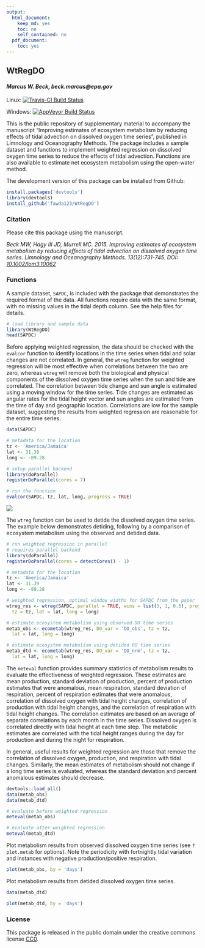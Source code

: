 ```yaml
---
output:
  html_document:
    keep_md: yes
    toc: no
    self_contained: no
  pdf_document:
    toc: yes
---
```


## WtRegDO

#### *Marcus W. Beck, beck.marcus@epa.gov*

Linux: [![Travis-CI Build Status](https://travis-ci.org/fawda123/WtRegDO.svg?branch=master)](https://travis-ci.org/fawda123/WtRegDO)

Windows: [![AppVeyor Build Status](https://ci.appveyor.com/api/projects/status/github/fawda123/WtRegDO?branch=master&svg=true)](https://ci.appveyor.com/project/fawda123/WtRegDO)

This is the public repository of supplementary material to accompany the manuscript "Improving estimates of ecosystem metabolism by reducing effects of tidal advection on dissolved oxygen time series", published in Limnology and Oceanography Methods.  The package includes a sample dataset and functions to implement weighted regression on dissolved oxygen time series to reduce the effects of tidal advection.  Functions are also available to estimate net ecosystem metabolism using the open-water method.  

The development version of this package can be installed from Github:

```r
install.packages('devtools')
library(devtools)
install_github('fawda123/WtRegDO')
```

### Citation

Please cite this package using the manuscript.

*Beck MW, Hagy III JD, Murrell MC. 2015. Improving estimates of ecosystem metabolism by reducing effects of tidal advection on dissolved oxygen time series. Limnology and Oceanography Methods. 13(12):731-745. DOI: [10.1002/lom3.10062](http://onlinelibrary.wiley.com/doi/10.1002/lom3.10062/abstract)*

### Functions

A sample dataset, `SAPDC`, is included with the package that demonstrates the required format of the data.  All functions require data with the same format, with no missing values in the tidal depth column. See the help files for details.

```r
# load library and sample data
library(WtRegDO)
head(SAPDC)
```

Before applying weighted regression, the data should be checked with the `evalcor` function to identify locations in the time series when tidal and solar changes are not correlated.  In general, the `wtreg` function for weighted regression will be most effective when correlations between the two are zero, whereas `wtreg` will remove both the biological and physical components of the dissolved oxygen time series when the sun and tide are correlated.   The correlation between tide change and sun angle is estimated using a moving window for the time series.  Tide changes are estimated as angular rates for the tidal height vector and sun angles are estimated from the time of day and geographic location.  Correlations are low for the sample dataset, suggesting the results from weighted regression are reasonable for the entire time series.

```r
data(SAPDC)

# metadata for the location
tz <- 'America/Jamaica'
lat <- 31.39
long <- -89.28

# setup parallel backend
library(doParallel)
registerDoParallel(cores = 7)

# run the function
evalcor(SAPDC, tz, lat, long, progress = TRUE)
```

![](README_files/figure-html/evalcor_ex.png) 

The `wtreg` function can be used to detide the dissolved oxygen time series.  The example below demonstrates detiding, following by a comparison of ecosystem metabolism using the observed and detided data.
```r
# run weighted regression in parallel
# requires parallel backend
library(doParallel)
registerDoParallel(cores = detectCores() - 1)

# metadata for the location
tz <- 'America/Jamaica'
lat <- 31.39
long <- -89.28

# weighted regression, optimal window widths for SAPDC from the paper
wtreg_res <- wtreg(SAPDC, parallel = TRUE, wins = list(3, 1, 0.6), progress = TRUE, 
  tz = tz, lat = lat, long = long)

# estimate ecosystem metabolism using observed DO time series
metab_obs <- ecometab(wtreg_res, DO_var = 'DO_obs', tz = tz, 
  lat = lat, long = long)

# estimate ecosystem metabolism using detided DO time series
metab_dtd <- ecometab(wtreg_res, DO_var = 'DO_nrm', tz = tz, 
  lat = lat, long = long)
```

The `meteval` function provides summary statistics of metabolism results to evaluate the effectiveness of weighted regression.  These estimates are mean production, standard deviation of production, percent of production estimates that were anomalous, mean respiration, standard deviation of respiration, percent of respiration estimates that were anomalous, correlation of dissolved oxygen with tidal height changes, correlation of production with tidal height changes, and the correlation of respiration with tidal height changes.  The correlation estimates are based on an average of separate correlations by each month in the time series.  Dissolved oxygen is correlated directly with tidal height at each time step.  The metabolic estimates are correlated with the tidal height ranges during the day for production and during the night for respiration.  

In general, useful results for weighted regression are those that remove the correlation of dissolved oxygen, production, and respiration with tidal changes.  Similarly, the mean estimates of metabolism should not change if a long time series is evaluated, whereas the standard deviation and percent anomalous estimates should decrease.

```r
devtools::load_all()
data(metab_obs)
data(metab_dtd)
```
```r
# evaluate before weighted regression
meteval(metab_obs)

# evaluate after weighted regression
meteval(metab_dtd)

```

Plot metabolism results from observed dissolved oxygen time series (see `?plot.metab` for options).  Note the periodicity with fortnightly tidal variation and instances with negative production/positive respiration.

```r
plot(metab_obs, by = 'days')

```

Plot metabolism results from detided dissolved oxygen time series.
```r
data(metab_dtd)
```
```r
plot(metab_dtd, by = 'days')
```

### License

This package is released in the public domain under the creative commons license [CC0](https://tldrlegal.com/license/creative-commons-cc0-1.0-universal). 

